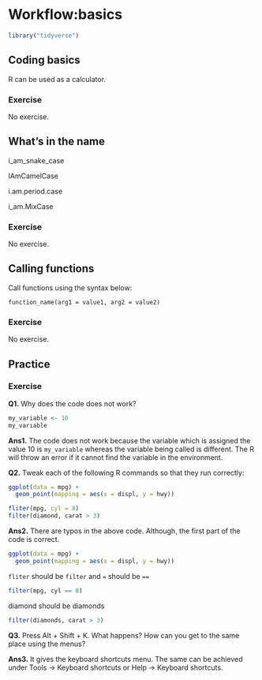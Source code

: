 # Workflow:basics

```r
library("tidyverse")
```

## Coding basics

R can be used as a calculator.

### Exercise 

No exercise. 

## What's in the name

i_am_snake_case

IAmCamelCase

i.am.period.case

i_am.MixCase

### Exercise

No exercise.

## Calling functions

Call functions using the syntax below:

`function_name(arg1 = value1, arg2 = value2)`

### Exercise 

No exercise.

## Practice

### Exercise

**Q1.** Why does the code does not work?

```r
my_variable <- 10
my_varıable
```

**Ans1.** The code does not work because the variable which is assigned the value 10 is `my_variable` whereas the variable being called is different. The R will throw an error if it cannot find the variable in the environment.

**Q2.** Tweak each of the following R commands so that they run correctly:

```r
ggplot(data = mpg) + 
  geom_point(mapping = aes(x = displ, y = hwy))

fliter(mpg, cyl = 8)
filter(diamond, carat > 3)
```

**Ans2.** There are typos in the above code. Although, the first part of the code is correct.
```r
ggplot(data = mpg) + 
  geom_point(mapping = aes(x = displ, y = hwy))
```

`fliter` should be `filter` and `=` should be `==`

```r
filter(mpg, cyl == 8)
```

diamond should be diamonds

```r
filter(diamonds, carat > 3)
```

**Q3.** Press Alt + Shift + K. What happens? How can you get to the same place using the menus?

**Ans3.** It gives the keyboard shortcuts menu. The same can be achieved under Tools -> Keyboard shortcuts or Help -> Keyboard shortcuts.